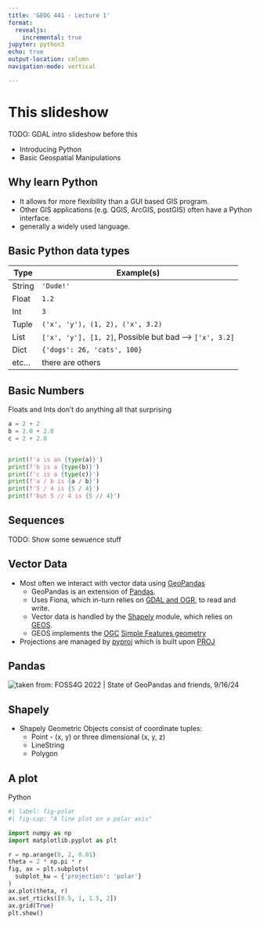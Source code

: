 ```yaml
---
title: 'GEOG 441 - Lecture 1'
format:
  revealjs:
    incremental: true 
jupyter: python3
echo: true
output-location: column
navigation-mode: vertical

---
```


# This slideshow

TODO: GDAL intro slideshow before this

+ Introducing Python
+ Basic Geospatial Manipulations

## Why learn Python

+ It allows for more flexibility than a GUI based GIS program.
+ Other GIS applications (e.g. QGIS, ArcGIS, postGIS) often have a Python interface.
+ generally a widely used language.

## Basic Python data types

| Type   | Example(s) |
|--------|---------|
| String | `'Dude!'`|
| Float  | `1.2`  |
| Int    | `3` |
| Tuple  | `('x', 'y'), (1, 2), ('x', 3.2)` |
| List   | `['x', 'y'], [1, 2]`, Possible but bad --> `['x', 3.2]` |
| Dict   | `{'dogs': 26, 'cats', 100}` |
| etc... | there are others |


## Basic Numbers

Floats and Ints don't do anything all that surprising

```python
a = 2 + 2
b = 2.0 + 2.0
c = 2 + 2.0


print(f'a is an {type(a)}')
print(f'b is a {type(b)}')
print(f'c is a {type(c)}')
print(f'a / b is {a / b}')
print(f'5 / 4 is {5 / 4}')
print(f'but 5 // 4 is {5 // 4}')
```

## Sequences

TODO: Show some sewuence stuff

## Vector Data

+ Most often we interact with vector data using [GeoPandas](https://geopandas.org/en/stable/)  
  + GeoPandas is an extension of [Pandas](https://pandas.pydata.org/).
  + Uses Fiona, which in-turn relies on [GDAL and OGR](https://gdal.org/en/stable/), to read and write.
  + Vector data is handled by the [Shapely](http://toblerity.org/shapely/manual.html) module, which relies on [GEOS](https://libgeos.org/).
  + GEOS  implements the [OGC](https://en.wikipedia.org/wiki/Open_Geospatial_Consortium) [Simple Features geometry](https://en.wikipedia.org/wiki/Simple_Features)
+ Projections are managed by [pyproj](https://pyproj4.github.io/pyproj/stable/) which is built upon [PROJ](https://proj.org/en/stable/)

## Pandas
<img src="../img/pandas.png" alt="taken from: FOSS4G 2022 | State of GeoPandas and friends, 9/16/24">

## Shapely

+ Shapely Geometric Objects consist of coordinate tuples:
  + Point - (x, y) or three dimensional (x, y, z)
  + LineString
  + Polygon

## A plot

Python

```python
#| label: fig-polar
#| fig-cap: "A line plot on a polar axis"

import numpy as np
import matplotlib.pyplot as plt

r = np.arange(0, 2, 0.01)
theta = 2 * np.pi * r
fig, ax = plt.subplots(
  subplot_kw = {'projection': 'polar'} 
)
ax.plot(theta, r)
ax.set_rticks([0.5, 1, 1.5, 2])
ax.grid(True)
plt.show()
```



